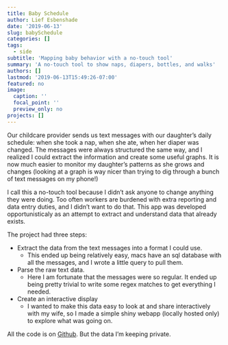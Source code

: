 ```yaml
---
title: Baby Schedule
author: Lief Esbenshade
date: '2019-06-13'
slug: babySchedule
categories: []
tags:
  - side
subtitle: 'Mapping baby behavior with a no-touch tool'
summary: 'A no-touch tool to show naps, diapers, bottles, and walks'
authors: []
lastmod: '2019-06-13T15:49:26-07:00'
featured: no
image:
  caption: ''
  focal_point: ''
  preview_only: no
projects: []
---
```


Our childcare provider sends us text messages with our daughter's daily schedule: when she took a nap, when she ate, when her diaper was changed. The messages were always structured the same way, and I realized I could extract the information and create some useful graphs. It is now much easier to monitor my daughter's patterns as she grows and changes (looking at a graph is way nicer than trying to dig through a bunch of text messages on my phone!) 

I call this a no-touch tool because I didn't ask anyone to change anything they were doing. Too often workers are burdened with extra reporting and data entry duties, and I didn't want to do that. This app was developed opportunisticaly as an attempt to extract and understand data that already exists. 

The project had three steps: 

* Extract the data from the text messages into a format I could use. 
    - This ended up being relatively easy, macs have an sql database with all the messages, and I wrote a little query to pull them.
* Parse the raw text data. 
    - Here I am fortunate that the messages were so regular. It ended up being pretty trivial to write some regex matches to get everything I needed. 
* Create an interactive display 
    - I wanted to make this data easy to look at and share interactively with my wife, so I made a simple shiny webapp (locally hosted only) to explore what was going on. 
    
All the code is on [Github](https://github.com/williamlief/babySchedule). But the data I'm keeping private. 